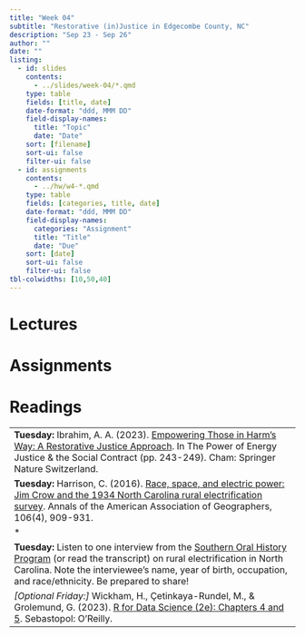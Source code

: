 ```yaml
---
title: "Week 04"
subtitle: "Restorative (in)Justice in Edgecombe County, NC"
description: "Sep 23 - Sep 26"
author: ""
date: ""
listing:
  - id: slides
    contents:
      - ../slides/week-04/*.qmd
    type: table
    fields: [title, date]
    date-format: "ddd, MMM DD"
    field-display-names:
      title: "Topic"
      date: "Date"
    sort: [filename]
    sort-ui: false
    filter-ui: false
  - id: assignments
    contents:
      - ../hw/w4-*.qmd
    type: table
    fields: [categories, title, date]
    date-format: "ddd, MMM DD"
    field-display-names:
      categories: "Assignment"
      title: "Title"
      date: "Due"
    sort: [date]
    sort-ui: false
    filter-ui: false
tbl-colwidths: [10,50,40]
---
```


# Lectures

::: {#slides}
:::

# Assignments

::: {#assignments}
:::

# Readings

|                                                                                                           |
|-----------------------------------------------------------------------------------------------------------|
|**Tuesday:** Ibrahim, A. A. (2023). [Empowering Those in Harm’s Way: A Restorative Justice Approach](https://drive.google.com/file/d/1Bv0Y5D2vnxD8RV4g6TVOWXwgZ5776j3M/view?usp=drive_link). In The Power of Energy Justice & the Social Contract (pp. 243-249). Cham: Springer Nature Switzerland.                        |
|**Tuesday:** Harrison, C. (2016). [Race, space, and electric power: Jim Crow and the 1934 North Carolina rural electrification survey](https://drive.google.com/file/d/1dp6uZGXynx23Kmse9aEtzkIzWFtJxJSh/view?usp=drive_link). Annals of the American Association of Geographers, 106(4), 909-931.
*|
|**Tuesday:** Listen to one interview from the [Southern Oral History Program](https://dc.lib.unc.edu/cdm/search/collection/sohp/searchterm/D.%20Rural%20Electrification/field/projec/mode/exact/conn/and/order/title) (or read the transcript) on rural electrification in North Carolina. Note the interviewee's name, year of birth, occupation, and race/ethnicity. Be prepared to share! |
*[Optional Friday:]* Wickham, H., Çetinkaya-Rundel, M., & Grolemund, G. (2023). [R for Data Science (2e): Chapters 4 and 5](https://r4ds.hadley.nz/workflow-style.html). Sebastopol: O'Reilly.   |              